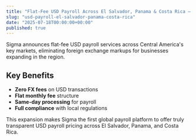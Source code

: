 ```yaml
---
title: "Flat-Fee USD Payroll Across El Salvador, Panama & Costa Rica — No FX Markups, Ever"
slug: "usd-payroll-el-salvador-panama-costa-rica"
date: "2025-07-18T00:00:00+00:00"
published: true
---
```


Sigma announces flat-fee USD payroll services across Central America's key markets, eliminating foreign exchange markups for businesses expanding in the region.

## Key Benefits

- **Zero FX fees** on USD transactions
- **Flat monthly fee** structure
- **Same-day processing** for payroll
- **Full compliance** with local regulations

This expansion makes Sigma the first global payroll platform to offer truly transparent USD payroll pricing across El Salvador, Panama, and Costa Rica.
